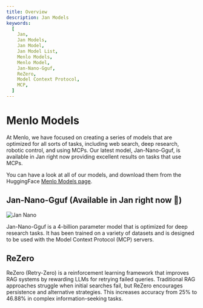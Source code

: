 ```yaml
---
title: Overview
description: Jan Models
keywords:
  [
    Jan,
    Jan Models,
    Jan Model,
    Jan Model List,
    Menlo Models,
    Menlo Model,
    Jan-Nano-Gguf,
    ReZero,
    Model Context Protocol,
    MCP,
  ]
---
```


# Menlo Models

At Menlo, we have focused on creating a series of models that are optimized for all sorts of tasks, including 
web search, deep research, robotic control, and using MCPs. Our latest model, Jan-Nano-Gguf, is available in Jan 
right now providing excellent results on tasks that use MCPs.

You can have a look at all of our models, and download them from the HuggingFace [Menlo Models page](https://huggingface.co/Menlo).

## Jan-Nano-Gguf (Available in Jan right now 🚀)

![Jan Nano](../_assets/jan-nano0.png)

Jan-Nano-Gguf is a 4-billion parameter model that is optimized for deep research tasks. It has been trained on a 
variety of datasets and is designed to be used with the Model Context Protocol (MCP) servers.


## ReZero

ReZero (Retry-Zero) is a reinforcement learning framework that improves RAG systems by rewarding LLMs for retrying 
failed queries. Traditional RAG approaches struggle when initial searches fail, but ReZero encourages persistence and 
alternative strategies. This increases accuracy from 25% to 46.88% in complex information-seeking tasks.

